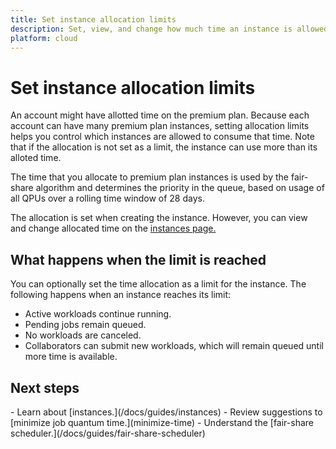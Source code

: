 ```yaml
---
title: Set instance allocation limits
description: Set, view, and change how much time an instance is allowed to use.
platform: cloud
---
```

# Set instance allocation limits

An account might have allotted time on the premium plan. Because each account can have many premium plan instances, setting allocation limits helps you control which instances are allowed to consume that time. Note that if the allocation is not set as a limit, the instance can use more than its alloted time.

The time that you allocate to premium plan instances is used by the fair-share algorithm and determines the priority in the queue, based on usage of all QPUs over a rolling time window of 28 days.

The allocation is set when creating the instance.  However, you can view and change allocated time on the [instances page.](https://quantum.cloud.ibm.com/instances)

## What happens when the limit is reached

You can optionally set the time allocation as a limit for the instance. The following happens when an instance reaches its limit:

- Active workloads continue running.
- Pending jobs remain queued.
- No workloads are canceled.
- Collaborators can submit new workloads, which will remain queued until more time is available.

## Next steps

<Admonition type="tip" title="Recommendations">
    - Learn about [instances.](/docs/guides/instances)
    - Review suggestions to [minimize job quantum time.](minimize-time)
    - Understand the [fair-share scheduler.](/docs/guides/fair-share-scheduler)
</Admonition>